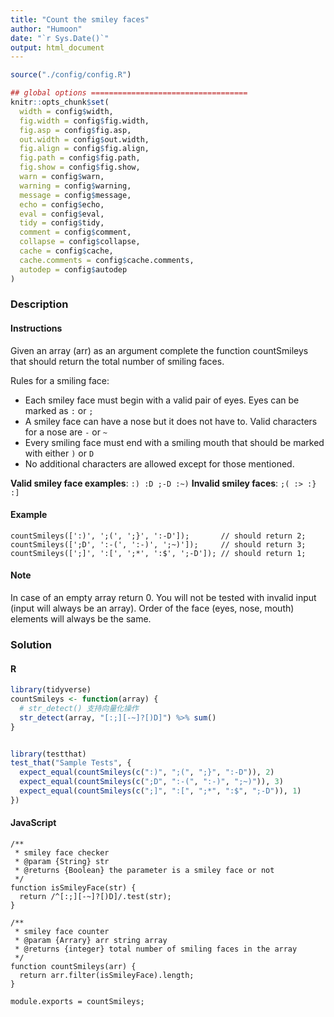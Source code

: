 ```yaml
---
title: "Count the smiley faces"
author: "Humoon"
date: "`r Sys.Date()`"
output: html_document
---
```



```r
source("./config/config.R")

## global options ===================================
knitr::opts_chunk$set(
  width = config$width,
  fig.width = config$fig.width,
  fig.asp = config$fig.asp,
  out.width = config$out.width,
  fig.align = config$fig.align,
  fig.path = config$fig.path,
  fig.show = config$fig.show,
  warn = config$warn,
  warning = config$warning,
  message = config$message,
  echo = config$echo,
  eval = config$eval,
  tidy = config$tidy,
  comment = config$comment,
  collapse = config$collapse,
  cache = config$cache,
  cache.comments = config$cache.comments,
  autodep = config$autodep
)
```



### Description

#### Instructions

Given an array (arr) as an argument complete the function countSmileys that should return the total number of smiling faces.

Rules for a smiling face:

- Each smiley face must begin with a valid pair of eyes. Eyes can be marked as `:` or `;`
- A smiley face can have a nose but it does not have to. Valid characters for a nose are `-` or `~`
- Every smiling face must end with a smiling mouth that should be marked with either `)` or `D`
- No additional characters are allowed except for those mentioned.

**Valid smiley face examples**: `:) :D ;-D :~)`
**Invalid smiley faces**: `;( :> :} :]`

#### Example

```
countSmileys([':)', ';(', ';}', ':-D']);       // should return 2;
countSmileys([';D', ':-(', ':-)', ';~)']);     // should return 3;
countSmileys([';]', ':[', ';*', ':$', ';-D']); // should return 1;
```

#### Note
In case of an empty array return 0. You will not be tested with invalid input (input will always be an array). Order of the face (eyes, nose, mouth) elements will always be the same.


### Solution

#### R
```r
library(tidyverse)
countSmileys <- function(array) {
  # str_detect() 支持向量化操作
  str_detect(array, "[:;][-~]?[)D]") %>% sum()
}


library(testthat)
test_that("Sample Tests", {
  expect_equal(countSmileys(c(":)", ";(", ";}", ":-D")), 2)
  expect_equal(countSmileys(c(";D", ":-(", ":-)", ";~)")), 3)
  expect_equal(countSmileys(c(";]", ":[", ";*", ":$", ";-D")), 1)
})
```


#### JavaScript

```node

/**
 * smiley face checker
 * @param {String} str 
 * @returns {Boolean} the parameter is a smiley face or not
 */
function isSmileyFace(str) {
  return /^[:;][-~]?[)D]/.test(str);
}

/**
 * smiley face counter
 * @param {Arrary} arr string array
 * @returns {integer} total number of smiling faces in the array
 */
function countSmileys(arr) {
  return arr.filter(isSmileyFace).length;
}

module.exports = countSmileys;
```


